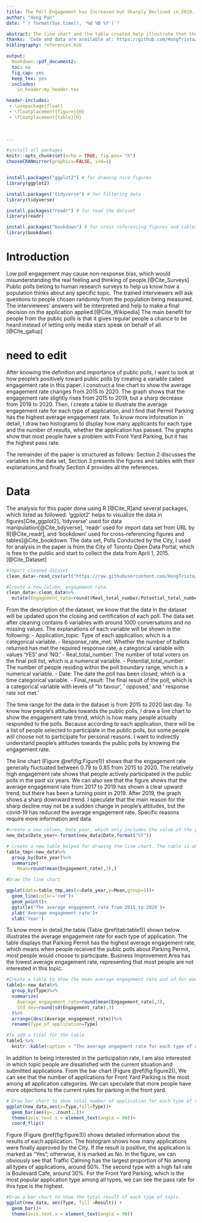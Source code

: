 ```yaml
---
title: The Poll Engagement has Increased but Sharply Declined in 2019.
author: "Hong Pan"
date: "`r format(Sys.time(), '%d %B %Y')`"

abstract: The line chart and the table created help illustrate that the poll response rate has started to decline in 2019. Declining poll response rates may cause non-response bias, which misunderstanding the real feeling and thinking of people. Two bar charts created help show largest people have a question about Front Yard Parking. Let the government know where people are dissatisfied with the city.
thanks: 'Code and data are available at: https://github.com/HongTrista/folder.'
bibliography: references.bib

output:
  bookdown::pdf_document2:
  toc: no
  fig_cap: yes
  keep_tex: yes
  includes:
    in_header:my_header.tex

header-includes:
 - \usepackage{float}
 - \floatplacement{figure}{H}
 - \floatplacement{table}{H}

 
 
---
```


```r
#install all packages 
knitr::opts_chunk$set(echo = TRUE, fig.pos= "h")
chooseCRANmirror(graphics=FALSE, ind=1)


install.packages("ggplot2") # for drawing nice figures
library(ggplot2)

install.packages("tidyverse") # for filtering data
library(tidyverse)

install.packages("readr") # for read the dataset
library(readr)

install.packages("bookdown") # for cross referencing figures and tables
library(bookdown)

```


# Introduction

Low poll engagement may cause non-response bias, which would misunderstanding the real feeling and thinking of people.[@Cite_Surveys] Public polls belong to human research surveys to help us know how a population thinks about any specific topic. The trained interviewers will ask questions to people chosen randomly from the population being measured. The interviewees' answers will be interpreted and help to make a final decision on the application applied.[@Cite_Wikipedia] The main benefit for people from the public polls is that it gives regular people a chance to be heard instead of letting only media stars speak on behalf of all.[@Cite_gallup]


# need to edit
After knowing the definition and importance of public polls, I want to look at how people's positively toward public polls by creating a variable called engagement rate in this paper. I construct a line chart to show the average engagement rate changes from 2015 to 2020. The graph shows that the engagement rate slightly rises from 2015 to 2019, but a sharp decrease from 2019 to 2020. Then, I create a table to illustrate the average engagement rate for each type of application,  and I find that Permit Parking has the highest average engagement rate. To know more information in detail, I draw two histograms to display how many applicants for each type and the number of results, whether the application has passed. The graphs show that most people have a problem with Front Yard Parking, but it has the highest pass rate.

The remainder of the paper is structured as follows: Section 2 discusses the variables in the data set, Section 3 presents the figures and tables with their explanations,and finally Section 4 provides all the references.


# Data

The analysis for this paper done using R [@Cite_R]and several packages, which listed as followed: 'ggplot2' helps to visualize the data in figures[Cite_ggplot2], 'tidyverse' used for data manipulation[@Cite_tidyverse], 'readr' used for import data set from URL by R[@Cite_readr], and 'bookdown' used for cross-referencing figures and tables[@Cite_bookdown.  The data set, Polls Conducted by the City, I used for analysis in the paper is from the City of Toronto Open Data Portal, which is free to the public and start to collect the data from April 1, 2015.[@Cite_Dataset] 

```r
#Import cleaned dataset
clean_data<-read_csv(url("https://raw.githubusercontent.com/HongTrista/folder/main/input/clean_data.csv"))

#Create a new column, engagement rate.
clean_data<-clean_data%>%
  mutate(Engagement_rate=round((Real_total_number/Potential_total_number),3))
```
From the description of the dataset, we know that the data in the dataset will be updated upon the closing and certification of each poll. The data set after cleaning contains 6 variables with around 1000 conversations and no missing values. The explanations of each variable will be shown in the following:
    - Application_topic: Type of each application, which is a categorical variable.
    - Response_rate_met: Whether the number of ballots returned has met the required response rate, a categorical variable with values 'YES' and 'NO.'
    - Real_total_number: The number of total voters on the final poll list, which is a numerical variable.
    - Potential_total_number: The number of people residing within the poll boundary range, which is a numerical variable.
    - Date: The date the poll has been closed, which is a time categorical variable.
    - Final_result: The final result of the poll, which is a categorical variable with levels of "In favour', ' opposed,' and ' response rate not met.'

The time range for the data in the dataset is from 2015 to 2020 last day. To know how people's attitudes towards the public polls, I draw a line chart to show the engagement rate trend, which is how many people actually responded to the polls. Because according to each application, there will be a list of people selected to participate in the public polls, but some people will choose not to participate for personal reasons. I want to indirectly understand people's attitudes towards the public polls by knowing the engagement rate.


The line chart (Figure \@ref(fig:Figure1)) shows that the engagement rate generally fluctuated between 0.79 to 0.85 from 2015 to 2020. The relatively high engagement rate shows that people actively participated in the public polls in the past six years. We can also see that the figure shows that the average engagement rate from 2017 to 2019 has shown a clear upward trend, but there has been a turning point in 2019. After 2019, the graph shows a sharp downward trend. I speculate that the main reason for the sharp decline may not be a sudden change in people's attitudes, but the covid-19 has reduced the average engagement rate. Specific reasons require more information and data.

```r

#create a new column, Date_year, which only includes the value of the year.
new_data$Date_year<-format(new_data$Date,format("%Y"))

# Create a new table helped for drawing the line chart. The table is about the average engagement rate for each year.
table_tmp<-new_data%>%
  group_by(Date_year)%>%
  summarize(
    Mean=round(mean(Engagement_rate),3),)

#Draw the line chart

ggplot(data=table_tmp,aes(x=Date_year,y=Mean,group=1))+
  geom_line(color='red')+
  geom_point()+
  ggtitle('The average engagement rate from 2015 to 2020')+
  ylab('Average engagement rate')+
  xlab('Year')


```


To know more in detail,the table (Table \@ref(tab:table1)) shown below illustrates the average engagement rate for each type of application. The table displays that Parking Permit has the highest average engagement rate, which means when people received the public polls about Parking Permit, most people would choose to participate. Business Improvement Area has the lowest average engagement rate, representing that most people are not interested in this topic.

```r
#Create a table to show the mean average engagement rate and sd for each type of application.
table1<-new_data%>%
  group_by(Type)%>%
  summarize(
    Average_engagement_rate=round(mean(Engagement_rate),3),
    Std_dev=round(sd(Engagement_rate),3)
  )%>%
  arrange(desc(Average_engagement_rate))%>%
  rename(Type_of_application=Type)

#To add a tital for the table
table1 %>% 
  knitr::kable(caption = "The average engagment rate for each type of application")

```

In addition to being interested in the participation rate, I am also interested in which topic people are dissatisfied with the current situation and submitted applications. From the bar chart (Figure \@ref(fig:figure2)), We can see that the number of applications for Front Yard Parking is the most among all application categories. We can speculate that more people have more objections to the current rules for parking in the front yard. 


```r
# Draw bar chart to show total number of application for each type of topic
ggplot(new_data,aes(x=Type,fill=Type))+
  geom_bar(aes(y=..count..))+
  theme(axis.text.x = element_text(angle = 90))+
  coord_flip()


```


Figure  (Figure \@ref(fig:figure3)) shows detailed information about the results of each application. The histogram shows how many applications were finally approved by the City. If the result is positive, the application is marked as "Yes"; otherwise, it is marked as No. In the figure, we can obviously see that Traffic Calming has the largest proportion of No among all types of applications, around 50%. The second type with a high fail rate is Boulevard Cafe, around 30%. For the Front Yard Parking, which is the most popular application type among all types, we can see the pass rate for this type is the highest.


```r
#Draw a bar chart to show the total result of each type of topic.
ggplot(new_data, aes(Type, fill =Result)) + 
  geom_bar()+
  theme(axis.text.x = element_text(angle = 90))

```

























